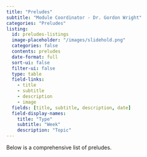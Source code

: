 ```yaml
---
title: "Preludes"
subtitle: "Module Coordinator - Dr. Gordon Wright"
categories: "Preludes"
listing:
  id: preludes-listings
  image-placeholder: "/images/slidehold.png"
  categories: false
  contents: preludes
  date-format: full
  sort-ui: false
  filter-ui: false
  type: table
  field-links: 
    - title
    - subtitle
    - description
    - image
  fields: [title, subtitle, description, date]
  field-display-names:
    title: "Type"
    subtitle: "Week"
    description: "Topic"
---
```


Below is a comprehensive list of preludes.

::: {#preludes-listings}
:::
